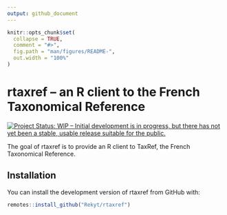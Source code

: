 ```yaml
---
output: github_document
---
```


<!-- README.md is generated from README.Rmd. Please edit that file -->

```r
knitr::opts_chunk$set(
  collapse = TRUE,
  comment = "#>",
  fig.path = "man/figures/README-",
  out.width = "100%"
)
```
# rtaxref – an R client to the French Taxonomical Reference

[![Project Status: WIP – Initial development is in progress, but there has not yet been a stable, usable release suitable for the public.](https://www.repostatus.org/badges/latest/wip.svg)](https://www.repostatus.org/#wip)

The goal of rtaxref is to provide an R client to TaxRef, the French Taxonomical Reference.

## Installation

You can install the development version of rtaxref from GitHub with:

``` r
remotes::install_github("Rekyt/rtaxref")
```
